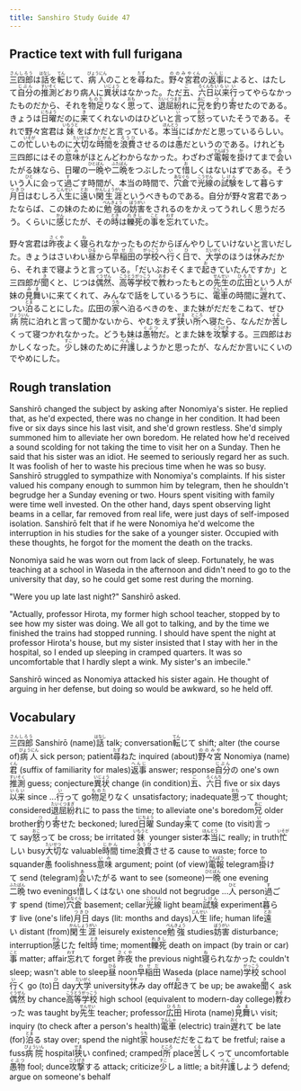 ```yaml
---
title: Sanshiro Study Guide 47
---
```


## Practice text with full furigana

<p>
<ruby><rb>三四郎</rb><rt>さんしろう</rt></ruby>は<ruby><rb>話</rb><rt>はなし</rt></ruby>を<ruby><rb>転</rb><rt>てん</rt></ruby>じて、<ruby><rb>病人</rb><rt>びょうにん</rt></ruby>のことを<ruby><rb>尋</rb><rt>たず</rt></ruby>ねた。<ruby><rb>野々宮</rb><rt>ののみや</rt></ruby><ruby><rb>君</rb><rt>くん</rt></ruby>の<ruby><rb>返事</rb><rt>へんじ</rt></ruby>によると、はたして<ruby><rb>自分</rb><rt>じぶん</rt></ruby>の<ruby><rb>推測</rb><rt>すいそく</rt></ruby>どおり病人に<ruby><rb>異状</rb><rt>いじょう</rt></ruby>はなかった。ただ<ruby><rb>五</rb><rt>ご</rt></ruby>、<ruby><rb>六日</rb><rt>ろくんち</rt></ruby><ruby><rb>以来</rb><rt>いらい</rt></ruby><ruby><rb>行</rb><rt>い</rt></ruby>ってやらなかったものだから、それを<ruby><rb>物足</rb><rt>ものた</rt></ruby>りなく<ruby><rb>思</rb><rt>おも</rt></ruby>って、<ruby><rb>退屈紛</rb><rt>たいくつまぎ</rt></ruby>れに<ruby><rb>兄</rb><rt>あに</rt></ruby>を<ruby><rb>釣</rb><rt>つ</rt></ruby>り<ruby><rb>寄</rb><rt>よ</rt></ruby>せたのである。きょうは<ruby><rb>日曜</rb><rt>にちよう</rt></ruby>だのに<ruby><rb>来</rb><rt>き</rt></ruby>てくれないのはひどいと<ruby><rb>言</rb><rt>い</rt></ruby>って<ruby><rb>怒</rb><rt>おこ</rt></ruby>っていたそうである。それで野々宮君は<ruby><rb>妹</rb><rt>いもうと</rt></ruby>をばかだと言っている。<ruby><rb>本当</rb><rt>ほんとう</rt></ruby>にばかだと思っているらしい。この<ruby><rb>忙</rb><rt>いそが</rt></ruby>しいものに<ruby><rb>大切</rb><rt>たいせつ</rt></ruby>な<ruby><rb>時間</rb><rt>じかん</rt></ruby>を<ruby><rb>浪費</rb><rt>ろうひ</rt></ruby>させるのは<ruby><rb>愚</rb><rt>ぐ</rt></ruby>だというのである。けれども三四郎にはその<ruby><rb>意味</rb><rt>いみ</rt></ruby>がほとんどわからなかった。わざわざ<ruby><rb>電報</rb><rt>でんぽう</rt></ruby>を<ruby><rb>掛</rb><rt>か</rt></ruby>けてまで<ruby><rb>会</rb><rt>あ</rt></ruby>いたがる妹なら、日曜の<ruby><rb>一晩</rb><rt>ひとばん</rt></ruby>や<ruby><rb>二晩</rb><rt>ふたばん</rt></ruby>をつぶしたって<ruby><rb>惜</rb><rt>お</rt></ruby>しくはないはずである。そういう<ruby><rb>人</rb><rt>ひと</rt></ruby>に会って<ruby><rb>過</rb><rt>す</rt></ruby>ごす時間が、本当の時間で、<ruby><rb>穴倉</rb><rt>あなぐら</rt></ruby>で<ruby><rb>光線</rb><rt>こうせん</rt></ruby>の<ruby><rb>試験</rb><rt>しけん</rt></ruby>をして<ruby><rb>暮</rb><rt>く</rt></ruby>らす<ruby><rb>月日</rb><rt>つきひ</rt></ruby>はむしろ<ruby><rb>人生</rb><rt>じんせい</rt></ruby>に<ruby><rb>遠</rb><rt>とお</rt></ruby>い<ruby><rb>閑生涯</rb><rt>かんしょうがい</rt></ruby>というべきものである。自分が野々宮君であったならば、この妹のために<ruby><rb>勉強</rb><rt>べんきょう</rt></ruby>の<ruby><rb>妨害</rb><rt>ぼうがい</rt></ruby>をされるのをかえってうれしく思うだろう。くらいに<ruby><rb>感</rb><rt>かん</rt></ruby>じたが、その<ruby><rb>時</rb><rt>とき</rt></ruby>は<ruby><rb>轢死</rb><rt>れきし</rt></ruby>の<ruby><rb>事</rb><rt>こと</rt></ruby>を<ruby><rb>忘</rb><rt>わす</rt></ruby>れていた。
</p>

<p>
野々宮君は<ruby><rb>昨夜</rb><rt>さくや</rt></ruby>よく<ruby><rb>寝</rb><rt>ね</rt></ruby>られなかったものだからぼんやりしていけないと言いだした。きょうはさいわい<ruby><rb>昼</rb><rt>ひる</rt></ruby>から<ruby><rb>早稲田</rb><rt>わせだ</rt></ruby>の<ruby><rb>学校</rb><rt>がっこう</rt></ruby>へ<ruby><rb>行</rb><rt>い</rt></ruby>く<ruby><rb>日</rb><rt>ひ</rt></ruby>で、<ruby><rb>大学</rb><rt>だいがく</rt></ruby>のほうは<ruby><rb>休</rb><rt>やす</rt></ruby>みだから、それまで寝ようと言っている。「だいぶおそくまで<ruby><rb>起</rb><rt>お</rt></ruby>きていたんですか」と三四郎が<ruby><rb>聞</rb><rt>き</rt></ruby>くと、じつは<ruby><rb>偶然</rb><rt>ぐうぜん</rt></ruby>、<ruby><rb>高等学校</rb><rt>こうとうがっこう</rt></ruby>で<ruby><rb>教</rb><rt>おそ</rt></ruby>わったもとの<ruby><rb>先生</rb><rt>せんせい</rt></ruby>の<ruby><rb>広田</rb><rt>ひろた</rt></ruby>という人が妹の<ruby><rb>見舞</rb><rt>みま</rt></ruby>いに来てくれて、みんなで話をしているうちに、<ruby><rb>電車</rb><rt>でんしゃ</rt></ruby>の時間に<ruby><rb>遅</rb><rt>おく</rt></ruby>れて、つい<ruby><rb>泊</rb><rt>とま</rt></ruby>ることにした。広田の<ruby><rb>家</rb><rt>うち</rt></ruby>へ泊るべきのを、また妹がだだをこねて、ぜひ<ruby><rb>病院</rb><rt>びょういん</rt></ruby>に泊れと言って聞かないから、やむをえず<ruby><rb>狭</rb><rt>せま</rt></ruby>い<ruby><rb>所</rb><rt>ところ</rt></ruby>へ寝たら、なんだか<ruby><rb>苦</rb><rt>くる</rt></ruby>しくって寝つかれなかった。どうも妹は<ruby><rb>愚物</rb><rt>ぐぶつ</rt></ruby>だ。とまた妹を<ruby><rb>攻撃</rb><rt>こうげき</rt></ruby>する。三四郎はおかしくなった。<ruby><rb>少</rb><rt>すこ</rt></ruby>し妹のために<ruby><rb>弁護</rb><rt>べんご</rt></ruby>しようかと思ったが、なんだか言いにくいのでやめにした。
</p>


## Rough translation

Sanshirō changed the subject by asking after Nonomiya's sister. He replied that, as he'd expected, there was no change in her condition. It had been five or six days since his last visit, and she'd grown restless. She'd simply summoned him to alleviate her own boredom. He related how he'd received a sound scolding for not taking the time to visit her on a Sunday. Then he said that his sister was an idiot. He seemed to seriously regard her as such. It was foolish of her to waste his precious time when he was so busy. Sanshirō struggled to sympathize with Nonomiya's complaints. If his sister valued his company enough to summon him by telegram, then he shouldn't begrudge her a Sunday evening or two. Hours spent visiting with family were time well invested. On the other hand, days spent observing light beams in a cellar, far removed from real life, were just days of self-imposed isolation. Sanshirō felt that if he were Nonomiya he'd welcome the interruption in his studies for the sake of a younger sister. Occupied with these thoughts, he forgot for the moment the death on the tracks. 

Nonomiya said he was worn out from lack of sleep. Fortunately, he was teaching at a school in Waseda in the afternoon and didn't need to go to the university that day, so he could get some rest during the morning.

"Were you up late last night?" Sanshirō asked.

"Actually, professor Hirota, my former high school teacher, stopped by to see how my sister was doing. We all got to talking, and by the time we finished the trains had stopped running. I should have spent the night at professor Hirota's house, but my sister insisted that I stay with her in the hospital, so I ended up sleeping in cramped quarters. It was so uncomfortable that I hardly slept a wink. My sister's an imbecile."

Sanshirō winced as Nonomiya attacked his sister again. He thought of arguing in her defense, but doing so would be awkward, so he held off.             


## Vocabulary

<p>
<span class="vocabstudy"><ruby><rb>三四郎</rb><rt>さんしろう</rt></ruby>&nbsp;Sanshirō (name)</span><span class="vocabstudy"><ruby><rb>話</rb><rt>はなし</rt></ruby>&nbsp;talk; conversation</span><span class="vocabstudy"><ruby><rb>転</rb><rt>てん</rt></ruby>じて&nbsp;shift; alter (the course of)</span><span class="vocabstudy"><ruby><rb>病人</rb><rt>びょうにん</rt></ruby>&nbsp;sick person; patient</span><span class="vocabstudy"><ruby><rb>尋</rb><rt>たず</rt></ruby>ねた&nbsp;inquired (about)</span><span class="vocabstudy"><ruby><rb>野々宮</rb><rt>ののみや</rt></ruby>&nbsp;Nonomiya (name)</span><span class="vocabstudy"><ruby><rb>君</rb><rt>くん</rt></ruby>&nbsp;(suffix of familiarity for males)</span><span class="vocabstudy"><ruby><rb>返事</rb><rt>へんじ</rt></ruby>&nbsp;answer; response</span><span class="vocabstudy"><ruby><rb>自分</rb><rt>じぶん</rt></ruby>の&nbsp;one's own</span><span class="vocabstudy"><ruby><rb>推測</rb><rt>すいそく</rt></ruby>&nbsp;guess; conjecture</span><span class="vocabstudy"><ruby><rb>異状</rb><rt>いじょう</rt></ruby>&nbsp;change (in condition)</span><span class="vocabstudy"><ruby><rb>五</rb><rt>ご</rt></ruby>、<ruby><rb>六日</rb><rt>ろくんち</rt></ruby>&nbsp;five or six days</span><span class="vocabstudy"><ruby><rb>以来</rb><rt>いらい</rt></ruby>&nbsp;since ...</span><span class="vocabstudy"><ruby><rb>行</rb><rt>い</rt></ruby>って&nbsp;go</span><span class="vocabstudy"><ruby><rb>物足</rb><rt>ものた</rt></ruby>りなく&nbsp;unsatisfactory; inadequate</span><span class="vocabstudy"><ruby><rb>思</rb><rt>おも</rt></ruby>って&nbsp;thought; considered</span><span class="vocabstudy"><ruby><rb>退屈紛</rb><rt>たいくつまぎ</rt></ruby>れに&nbsp;to pass the time; to alleviate one's boredom</span><span class="vocabstudy"><ruby><rb>兄</rb><rt>あに</rt></ruby>&nbsp;older brother</span><span class="vocabstudy"><ruby><rb>釣</rb><rt>つ</rt></ruby>り<ruby><rb>寄</rb><rt>よ</rt></ruby>せた&nbsp;beckoned; lured</span><span class="vocabstudy"><ruby><rb>日曜</rb><rt>にちよう</rt></ruby>&nbsp;Sunday</span><span class="vocabstudy"><ruby><rb>来</rb><rt>き</rt></ruby>て&nbsp;come (to visit)</span><span class="vocabstudy"><ruby><rb>言</rb><rt>い</rt></ruby>って&nbsp;say</span><span class="vocabstudy"><ruby><rb>怒</rb><rt>おこ</rt></ruby>って&nbsp;be cross; be irritated</span><span class="vocabstudy"><ruby><rb>妹</rb><rt>いもうと</rt></ruby>&nbsp;younger sister</span><span class="vocabstudy"><ruby><rb>本当</rb><rt>ほんとう</rt></ruby>に&nbsp;really; in truth</span><span class="vocabstudy"><ruby><rb>忙</rb><rt>いそが</rt></ruby>しい&nbsp;busy</span><span class="vocabstudy"><ruby><rb>大切</rb><rt>たいせつ</rt></ruby>な&nbsp;valuable</span><span class="vocabstudy"><ruby><rb>時間</rb><rt>じかん</rt></ruby>&nbsp;time</span><span class="vocabstudy"><ruby><rb>浪費</rb><rt>ろうひ</rt></ruby>させる&nbsp;cause to waste; force to squander</span><span class="vocabstudy"><ruby><rb>愚</rb><rt>ぐ</rt></ruby>&nbsp;foolishness</span><span class="vocabstudy"><ruby><rb>意味</rb><rt>いみ</rt></ruby>&nbsp;argument; point (of view)</span><span class="vocabstudy"><ruby><rb>電報</rb><rt>でんぽう</rt></ruby>&nbsp;telegram</span><span class="vocabstudy"><ruby><rb>掛</rb><rt>か</rt></ruby>けて&nbsp;send (telegram)</span><span class="vocabstudy"><ruby><rb>会</rb><rt>あ</rt></ruby>いたがる&nbsp;want to see (someone)</span><span class="vocabstudy"><ruby><rb>一晩</rb><rt>ひとばん</rt></ruby>&nbsp;one evening</span><span class="vocabstudy"><ruby><rb>二晩</rb><rt>ふたばん</rt></ruby>&nbsp;two evenings</span><span class="vocabstudy"><ruby><rb>惜</rb><rt>お</rt></ruby>しくはない&nbsp;one should not begrudge ...</span><span class="vocabstudy"><ruby><rb>人</rb><rt>ひと</rt></ruby>&nbsp;person</span><span class="vocabstudy"><ruby><rb>過</rb><rt>す</rt></ruby>ごす&nbsp;spend (time)</span><span class="vocabstudy"><ruby><rb>穴倉</rb><rt>あなぐら</rt></ruby>&nbsp;basement; cellar</span><span class="vocabstudy"><ruby><rb>光線</rb><rt>こうせん</rt></ruby>&nbsp;light beam</span><span class="vocabstudy"><ruby><rb>試験</rb><rt>しけん</rt></ruby>&nbsp;experiment</span><span class="vocabstudy"><ruby><rb>暮</rb><rt>く</rt></ruby>らす&nbsp;live (one's life)</span><span class="vocabstudy"><ruby><rb>月日</rb><rt>つきひ</rt></ruby>&nbsp;days (lit: months and days)</span><span class="vocabstudy"><ruby><rb>人生</rb><rt>じんせい</rt></ruby>&nbsp;life; human life</span><span class="vocabstudy"><ruby><rb>遠</rb><rt>とお</rt></ruby>い&nbsp;distant (from)</span><span class="vocabstudy"><ruby><rb>閑生涯</rb><rt>かんしょうがい</rt></ruby>&nbsp;leisurely existence</span><span class="vocabstudy"><ruby><rb>勉強</rb><rt>べんきょう</rt></ruby>&nbsp;studies</span><span class="vocabstudy"><ruby><rb>妨害</rb><rt>ぼうがい</rt></ruby>&nbsp;disturbance; interruption</span><span class="vocabstudy"><ruby><rb>感</rb><rt>かん</rt></ruby>じた&nbsp;felt</span><span class="vocabstudy"><ruby><rb>時</rb><rt>とき</rt></ruby>&nbsp;time; moment</span><span class="vocabstudy"><ruby><rb>轢死</rb><rt>れきし</rt></ruby>&nbsp;death on impact (by train or car)</span><span class="vocabstudy"><ruby><rb>事</rb><rt>こと</rt></ruby>&nbsp;matter; affair</span><span class="vocabstudy"><ruby><rb>忘</rb><rt>わす</rt></ruby>れて&nbsp;forget</span>
<span class="vocabstudy"><ruby><rb>昨夜</rb><rt>さくや</rt></ruby>&nbsp;the previous night</span><span class="vocabstudy"><ruby><rb>寝</rb><rt>ね</rt></ruby>られなかった&nbsp;couldn't sleep; wasn't able to sleep</span><span class="vocabstudy"><ruby><rb>昼</rb><rt>ひる</rt></ruby>&nbsp;noon</span><span class="vocabstudy"><ruby><rb>早稲田</rb><rt>わせだ</rt></ruby>&nbsp;Waseda (place name)</span><span class="vocabstudy"><ruby><rb>学校</rb><rt>がっこう</rt></ruby>&nbsp;school</span><span class="vocabstudy"><ruby><rb>行</rb><rt>い</rt></ruby>く&nbsp;go (to)</span><span class="vocabstudy"><ruby><rb>日</rb><rt>ひ</rt></ruby>&nbsp;day</span><span class="vocabstudy"><ruby><rb>大学</rb><rt>だいがく</rt></ruby>&nbsp;university</span><span class="vocabstudy"><ruby><rb>休</rb><rt>やす</rt></ruby>み&nbsp;day off</span><span class="vocabstudy"><ruby><rb>起</rb><rt>お</rt></ruby>きて&nbsp;be up; be awake</span><span class="vocabstudy"><ruby><rb>聞</rb><rt>き</rt></ruby>く&nbsp;ask</span><span class="vocabstudy"><ruby><rb>偶然</rb><rt>ぐうぜん</rt></ruby>&nbsp;by chance</span><span class="vocabstudy"><ruby><rb>高等学校</rb><rt>こうとうがっこう</rt></ruby>&nbsp;high school (equivalent to modern-day college)</span><span class="vocabstudy"><ruby><rb>教</rb><rt>おそ</rt></ruby>わった&nbsp;was taught by</span><span class="vocabstudy"><ruby><rb>先生</rb><rt>せんせい</rt></ruby>&nbsp;teacher; professor</span><span class="vocabstudy"><ruby><rb>広田</rb><rt>ひろた</rt></ruby>&nbsp;Hirota (name)</span><span class="vocabstudy"><ruby><rb>見舞</rb><rt>みま</rt></ruby>い&nbsp;visit; inquiry (to check after a person's health)</span><span class="vocabstudy"><ruby><rb>電車</rb><rt>でんしゃ</rt></ruby>&nbsp;(electric) train</span><span class="vocabstudy"><ruby><rb>遅</rb><rt>おく</rt></ruby>れて&nbsp;be late (for)</span><span class="vocabstudy"><ruby><rb>泊</rb><rt>とま</rt></ruby>る&nbsp;stay over; spend the night</span><span class="vocabstudy"><ruby><rb>家</rb><rt>うち</rt></ruby>&nbsp;house</span><span class="vocabstudy">だだをこねて&nbsp;be fretful; raise a fuss</span><span class="vocabstudy"><ruby><rb>病院</rb><rt>びょういん</rt></ruby>&nbsp;hospital</span><span class="vocabstudy"><ruby><rb>狭</rb><rt>せま</rt></ruby>い&nbsp;confined; cramped</span><span class="vocabstudy"><ruby><rb>所</rb><rt>ところ</rt></ruby>&nbsp;place</span><span class="vocabstudy"><ruby><rb>苦</rb><rt>くる</rt></ruby>しくって&nbsp;uncomfortable</span><span class="vocabstudy"><ruby><rb>愚物</rb><rt>ぐぶつ</rt></ruby>&nbsp;fool; dunce</span><span class="vocabstudy"><ruby><rb>攻撃</rb><rt>こうげき</rt></ruby>する&nbsp;attack; criticize</span><span class="vocabstudy"><ruby><rb>少</rb><rt>すこ</rt></ruby>し&nbsp;a little; a bit</span><span class="vocabstudy"><ruby><rb>弁護</rb><rt>べんご</rt></ruby>しよう&nbsp;defend; argue on someone's behalf</span>
</p>
